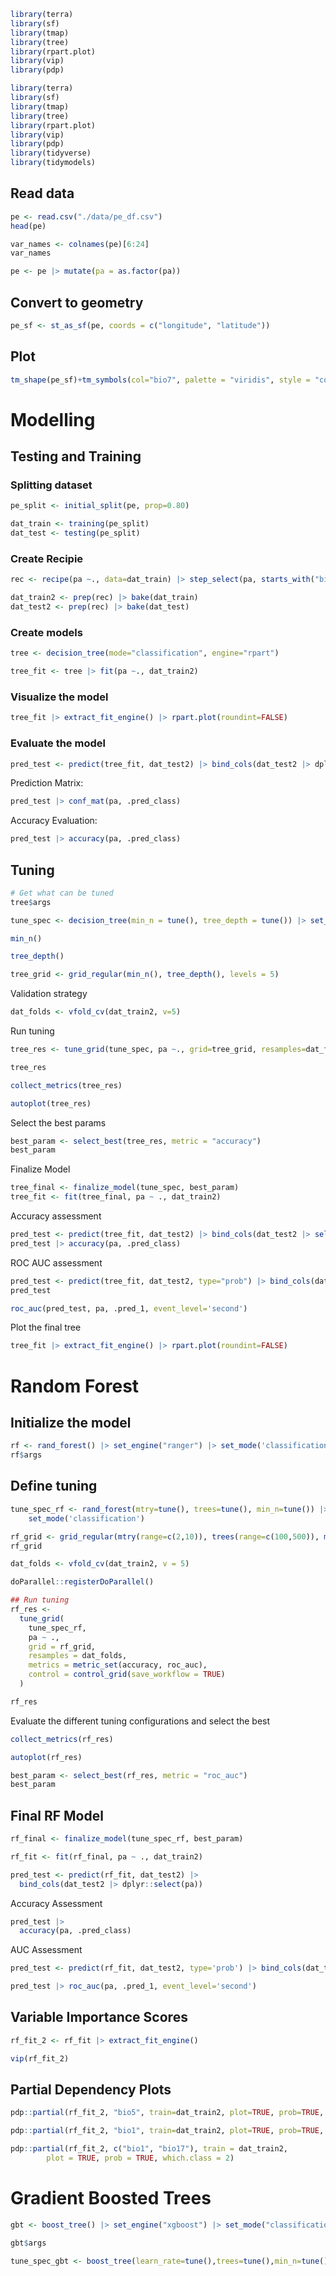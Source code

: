 ```r
library(terra)
library(sf)
library(tmap)
library(tree)
library(rpart.plot)
library(vip)
library(pdp)
```
```r
library(terra)
library(sf)
library(tmap)
library(tree)
library(rpart.plot)
library(vip)
library(pdp)
library(tidyverse)
library(tidymodels)
```
## Read data
```r
pe <- read.csv("./data/pe_df.csv")
head(pe)
```
```r
var_names <- colnames(pe)[6:24]
var_names
```

```r
pe <- pe |> mutate(pa = as.factor(pa))
```

## Convert to geometry
```r
pe_sf <- st_as_sf(pe, coords = c("longitude", "latitude"))
```


## Plot

```r
tm_shape(pe_sf)+tm_symbols(col="bio7", palette = "viridis", style = "cont")
```

# Modelling
## Testing and Training

### Splitting dataset

```r
pe_split <- initial_split(pe, prop=0.80)

dat_train <- training(pe_split)
dat_test <- testing(pe_split)
```

### Create Recipie

```r
rec <- recipe(pa ~., data=dat_train) |> step_select(pa, starts_with("bio"))
```

```r
dat_train2 <- prep(rec) |> bake(dat_train)
dat_test2 <- prep(rec) |> bake(dat_test)
```

### Create models

```r
tree <- decision_tree(mode="classification", engine="rpart")
```


```r
tree_fit <- tree |> fit(pa ~., dat_train2)
```

### Visualize the model

```r
tree_fit |> extract_fit_engine() |> rpart.plot(roundint=FALSE)
```

### Evaluate the model


```r
pred_test <- predict(tree_fit, dat_test2) |> bind_cols(dat_test2 |> dplyr::select(pa))
```

Prediction Matrix:

```r
pred_test |> conf_mat(pa, .pred_class)

```

Accuracy Evaluation:

```r
pred_test |> accuracy(pa, .pred_class)
```


## Tuning


```r
# Get what can be tuned
tree$args
```


```r
tune_spec <- decision_tree(min_n = tune(), tree_depth = tune()) |> set_engine("rpart") |> set_mode("classification")
```

```r
min_n()
```

```r
tree_depth()
```


```r
tree_grid <- grid_regular(min_n(), tree_depth(), levels = 5)
```

Validation strategy

```r
dat_folds <- vfold_cv(dat_train2, v=5)
```

Run tuning

```r
tree_res <- tune_grid(tune_spec, pa ~., grid=tree_grid, resamples=dat_folds, metrics=metric_set(accuracy, roc_auc))
```


```r
tree_res
```


```r
collect_metrics(tree_res)
```


```r
autoplot(tree_res)
```


Select the best params

```r
best_param <- select_best(tree_res, metric = "accuracy") 
best_param
```

Finalize Model

```r
tree_final <- finalize_model(tune_spec, best_param)
tree_fit <- fit(tree_final, pa ~ ., dat_train2)
```

Accuracy assessment
```r
pred_test <- predict(tree_fit, dat_test2) |> bind_cols(dat_test2 |> select(pa))
pred_test |> accuracy(pa, .pred_class)
```

ROC AUC assessment

```r
pred_test <- predict(tree_fit, dat_test2, type="prob") |> bind_cols(dat_test2 |> select(pa))
pred_test
```

```r
roc_auc(pred_test, pa, .pred_1, event_level='second')
```

Plot the final tree

```r
tree_fit |> extract_fit_engine() |> rpart.plot(roundint=FALSE)
```

# Random Forest

## Initialize the model
```r
rf <- rand_forest() |> set_engine("ranger") |> set_mode('classification')
rf$args
```

## Define tuning 

```r
tune_spec_rf <- rand_forest(mtry=tune(), trees=tune(), min_n=tune()) |> set_engine('ranger', importance='permutation') |>
    set_mode('classification')

rf_grid <- grid_regular(mtry(range=c(2,10)), trees(range=c(100,500)), min_n(range=c(2,8)), levels=5)
rf_grid
```



```r
dat_folds <- vfold_cv(dat_train2, v = 5)
```


```r
doParallel::registerDoParallel()
```



```r
## Run tuning
rf_res <- 
  tune_grid(
    tune_spec_rf,
    pa ~ .,
    grid = rf_grid,
    resamples = dat_folds,
    metrics = metric_set(accuracy, roc_auc),
    control = control_grid(save_workflow = TRUE)
  )

rf_res
```


Evaluate the different tuning configurations and select the best

```r
collect_metrics(rf_res)
```


```r
autoplot(rf_res)
```



```r
best_param <- select_best(rf_res, metric = "roc_auc") 
best_param
```


## Final RF Model

```r
rf_final <- finalize_model(tune_spec_rf, best_param)

rf_fit <- fit(rf_final, pa ~ ., dat_train2)

pred_test <- predict(rf_fit, dat_test2) |>
  bind_cols(dat_test2 |> dplyr::select(pa))
```

Accuracy Assessment

```r
pred_test |>
  accuracy(pa, .pred_class)
```

AUC Assessment

```r
pred_test <- predict(rf_fit, dat_test2, type='prob') |> bind_cols(dat_test2 |> select(pa))

pred_test |> roc_auc(pa, .pred_1, event_level='second')
```


## Variable Importance Scores


```r
rf_fit_2 <- rf_fit |> extract_fit_engine()

vip(rf_fit_2)
```


## Partial Dependency Plots


```r
pdp::partial(rf_fit_2, "bio5", train=dat_train2, plot=TRUE, prob=TRUE, which.class=2, paropts=list(.packages="ranger"))
```

```r
pdp::partial(rf_fit_2, "bio1", train=dat_train2, plot=TRUE, prob=TRUE, which.class=2, paropts=list(.packages="ranger"))
```

```r
pdp::partial(rf_fit_2, c("bio1", "bio17"), train = dat_train2,
        plot = TRUE, prob = TRUE, which.class = 2)
```

# Gradient Boosted Trees

```r
gbt <- boost_tree() |> set_engine("xgboost") |> set_mode("classification")
```


```r
gbt$args
```

```r
tune_spec_gbt <- boost_tree(learn_rate=tune(),trees=tune(),min_n=tune()) |> set_engine("xgboost") |> set_mode("classification")
```